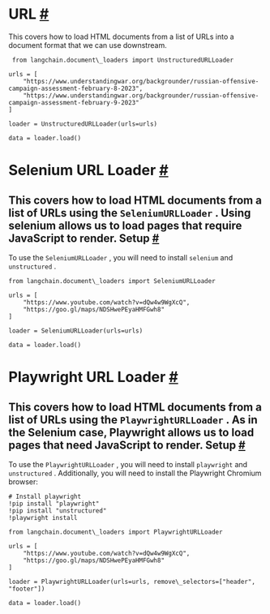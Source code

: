  URL
 [#](#url "Permalink to this headline")
=============================================
 This covers how to load HTML documents from a list of URLs into a document format that we can use downstream.
```
 from langchain.document\_loaders import UnstructuredURLLoader
```
```
urls = [
    "https://www.understandingwar.org/backgrounder/russian-offensive-campaign-assessment-february-8-2023",
    "https://www.understandingwar.org/backgrounder/russian-offensive-campaign-assessment-february-9-2023"
]
```
```
loader = UnstructuredURLLoader(urls=urls)
```
```
data = loader.load()
```
 Selenium URL Loader
 [#](#selenium-url-loader "Permalink to this headline")
=============================================================================
 This covers how to load HTML documents from a list of URLs using the
 `SeleniumURLLoader`
 .
 Using selenium allows us to load pages that require JavaScript to render.
 Setup
 [#](#setup "Permalink to this headline")
-------------------------------------------------
 To use the
 `SeleniumURLLoader`
 , you will need to install
 `selenium`
 and
 `unstructured`
 .
```
from langchain.document\_loaders import SeleniumURLLoader
```
```
urls = [
    "https://www.youtube.com/watch?v=dQw4w9WgXcQ",
    "https://goo.gl/maps/NDSHwePEyaHMFGwh8"
]
```
```
loader = SeleniumURLLoader(urls=urls)
```
```
data = loader.load()
```
 Playwright URL Loader
 [#](#playwright-url-loader "Permalink to this headline")
=================================================================================
 This covers how to load HTML documents from a list of URLs using the
 `PlaywrightURLLoader`
 .
 As in the Selenium case, Playwright allows us to load pages that need JavaScript to render.
 Setup
 [#](#id1 "Permalink to this headline")
-----------------------------------------------
 To use the
 `PlaywrightURLLoader`
 , you will need to install
 `playwright`
 and
 `unstructured`
 . Additionally, you will need to install the Playwright Chromium browser:
```
# Install playwright
!pip install "playwright"
!pip install "unstructured"
!playwright install
```
```
from langchain.document\_loaders import PlaywrightURLLoader
```
```
urls = [
    "https://www.youtube.com/watch?v=dQw4w9WgXcQ",
    "https://goo.gl/maps/NDSHwePEyaHMFGwh8"
]
```
```
loader = PlaywrightURLLoader(urls=urls, remove\_selectors=["header", "footer"])
```
```
data = loader.load()
```